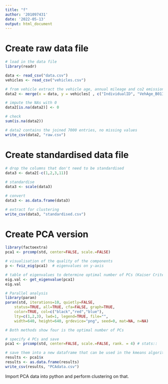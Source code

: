 ```yaml
---
title: "f"
author: '201097431'
date: '2022-05-13'
output: html_document
---
```


# Create raw data file 

```r
# load in the data file 
library(readr)

data <- read_csv("data.csv")
vehicles <- read_csv("vehicles.csv")

# from vehicle extract the vehicle age, annual mileage and co2 emissions
data2 <- merge(x = data, y = vehicles[ , c("IndividualID", "VehAge_B01ID", "VehCO2Tax2008_B01ID",    "VehAnMileage_B01ID", "VehWeekMileage_B01ID", "VehComMile_B01ID")], by = "IndividualID", all.x=TRUE)

# impute the NAs with 0 
data2[is.na(data2)] <- 0

# check
sum(is.na(data2))

# data2 contains the joined 7000 entries, no missing values
write_csv(data2, "raw.csv")
```


# Create standardised data file

```r
# drop the columns that don't need to be standardised
data3 <- data2[-c(1,2,3,11)]
            
# standardise
data3 <- scale(data3)

# convert
data3 <- as.data.frame(data3)

# extract for clustering
write_csv(data3, "standardised.csv")
```

# Create PCA version

```r
library(factoextra)
pca1 <- prcomp(std, center=FALSE, scale.=FALSE)

# visualisation of the quality of the components
p <- fviz_eig(pca1)  # eigenvalues on y-axis

# table of eigenvalues to determine optimal number of PCs (Kaiser Criterion)
eig.val <- get_eigenvalue(pca1)
eig.val

# Parallel analysis 
library(paran)
paran(std, iterations=10, quietly=FALSE,
    status=TRUE, all=TRUE, cfa=FALSE, graph=TRUE,
    color=TRUE, col=c("black","red","blue"),
    lty=c(1,2,3), lwd=1, legend=TRUE, file="",
    width=640, height=640, grdevice="png", seed=0, mat=NA, n=NA)

# Both methods show four is the optimal number of PCs

# specify 4 PCs and save
pca1 <- prcomp(std, center=FALSE, scale.=FALSE, rank. = 4) # stats::

# save them into a new dataframe that can be used in the kmeans algorithm
results <- pca1$x
results <- as.data.frame(results)
write_csv(results, "PCAdata.csv")
```

Import PCA data into python and perform clustering on that.

